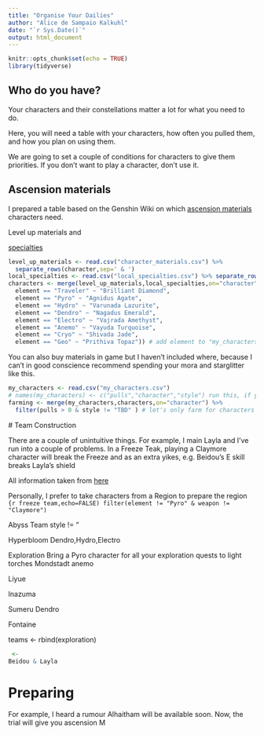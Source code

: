 ```yaml
---
title: "Organise Your Dailies"
author: "Alice de Sampaio Kalkuhl"
date: "`r Sys.Date()`"
output: html_document
---
```


```r
knitr::opts_chunk$set(echo = TRUE)
library(tidyverse)
```

## Who do you have?
Your characters and their constellations matter a lot for what you need to do. 

Here, you will need a table with your characters, how often you pulled them, and how you plan on using them. 

We are going to set a couple of conditions for characters to give them priorities. If you don't want to play a character, don't use it. 

## Ascension materials
I prepared a table based on the Genshin Wiki on which [ascension materials](https://genshin-impact.fandom.com/wiki/Character_Ascension_Material) characters need. 

Level up materials and 

[specialties](https://genshin-impact.fandom.com/wiki/Local_Specialty)


```r
level_up_materials <- read.csv("character_materials.csv") %>% 
  separate_rows(character,sep=' & ')
local_specialties <- read.csv("local_specialties.csv") %>% separate_rows(character,sep=' & ')
characters <- merge(level_up_materials,local_specialties,on="character") %>% mutate(ascension = case_when(
  element == "Traveler" ~ "Brilliant Diamond",
  element == "Pyro" ~ "Agnidus Agate",
  element == "Hydro" ~ "Varunada Lazurite",
  element == "Dendro" ~ "Nagadus Emerald",
  element == "Electro" ~ "Vajrada Amethyst",
  element == "Anemo" ~ "Vayuda Turquoise",
  element == "Cryo" ~ "Shivada Jade",
  element == "Geo" ~ "Prithiva Topaz")) # add element to "my_characters.csv
```
You can also buy materials in game but I haven't included where, because I can't in good conscience recommend spending your mora and starglitter like this.

```r
my_characters <- read.csv("my_characters.csv")
# names(my_characters) <- c("pulls","character","style") run this, if you named the variables different in your table
farming <- merge(my_characters,characters,on="character") %>% 
  filter(pulls > 0 & style != "TBD" ) # let's only farm for characters you have and want to be using 
```



 # Team Construction
 
 There are a couple of unintuitive things. For example, I main Layla and I've run into a couple of problems. In a Freeze Teak, playing a Claymore character will break the Freeze and as an extra yikes, e.g. Beidou's E skill breaks Layla's shield


All information taken from [here](https://genshin-impact.fandom.com/wiki/Character_Ascension_Material)

Personally, I prefer to take characters from a Region to prepare the region
```{r freeze team,echo=FALSE)
filter(element != "Pyro" & weapon != "Claymore")
```

Abyss Team
style != "

Hyperbloom
Dendro,Hydro,Electro

Exploration 
Bring a Pyro character for all your exploration quests to light torches
Mondstadt anemo

Liyue

Inazuma

Sumeru Dendro

Fontaine

teams <- rbind(exploration)
```r
 <- 
Beidou & Layla 

```

# Preparing
For example, I heard a rumour Alhaitham will be available soon. Now, the trial will give you ascension M